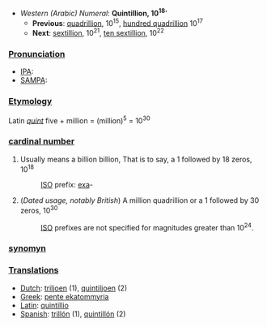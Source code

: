 *''Western (Arabic) Numeral'': '''Quintillion, 10<sup>18</sup>''''
**'''Previous''': [[quadrillion]], 10<sup>15</sup>, [[hundred quadrillion]] 10<sup>17</sup>
**'''Next''': [[sextillion]], 10<sup>21</sup>, [[ten sextillion]], 10<sup>22</sup>

===[[Pronunciation]]===
*[[IPA]]:
*[[SAMPA]]:
===[[Etymology]]===
Latin ''[[quint]]'' five + million = (million)<sup>5</sup> = 10<sup>30</sup>

===[[cardinal number]]===
#Usually means a billion billion, That is to say, a 1 followed by 18 zeros, 10<sup>18</sup>
#:[[ISO]] prefix: [[exa]]-
#(''Dated usage, notably British'') A million quadrillion or a 1 followed by 30 zeros, 10<sup>30</sup>
#:[[ISO]] prefixes are not specified for magnitudes greater than 10<sup>24</sup>.

===[[synomyn]]===
===[[Translations]]===
*[[Dutch]]: [[triljoen]] (1), [[quintiljoen]] (2)
*[[Greek]]: [[pente ekatommyria]]
*[[Latin]]: [[quintillio]]
*[[Spanish]]: [[trillón]] (1), [[quintillón]] (2)